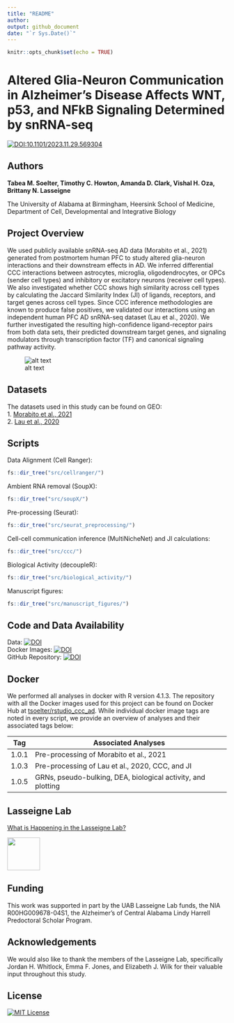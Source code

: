 ```yaml
---
title: "README"
author:
output: github_document
date: "`r Sys.Date()`"
---
```


```r
knitr::opts_chunk$set(echo = TRUE)
```
# Altered Glia-Neuron Communication in Alzheimer's Disease Affects WNT, p53, and NFkB Signaling Determined by snRNA-seq

[![DOI:10.1101/2023.11.29.569304](http://img.shields.io/badge/DOI-10.1101/2023.11.29.569304-B31B1B.svg)](https://doi.org/10.1101/2023.11.29.569304) 
 
## Authors 

**Tabea M. Soelter, Timothy C. Howton, Amanda D. Clark, Vishal H. Oza, Brittany N. Lasseigne**

The University of Alabama at Birmingham, Heersink School of Medicine, Department of Cell, Developmental and Integrative Biology  

## Project Overview 
We used publicly available snRNA-seq AD data (Morabito et al., 2021) generated from postmortem human PFC to study altered glia-neuron interactions and their downstream effects in AD. We inferred differential CCC interactions between astrocytes, microglia, oligodendrocytes, or OPCs (sender cell types) and inhibitory or excitatory neurons (receiver cell types). We also investigated whether CCC shows high similarity across cell types by calculating the Jaccard Similarity Index (JI) of ligands, receptors, and target genes across cell types. Since CCC inference methodologies are known to produce false positives, we validated our interactions using an independent human PFC AD snRNA-seq dataset (Lau et al., 2020). We further investigated the resulting high-confidence ligand-receptor pairs from both data sets, their predicted downstream target genes, and signaling modulators through transcription factor (TF) and canonical signaling pathway activity.   
   
![alt text](https://github.com/lasseignelab/230313_TS_CCCinHumanAD/blob/main/results/figures/figure1.png)

## Datasets
The datasets used in this study can be found on GEO:   
1. [Morabito et al., 2021](https://www.ncbi.nlm.nih.gov/geo/query/acc.cgi?acc=GSE174367)   
2. [Lau et al., 2020](https://www.ncbi.nlm.nih.gov/geo/query/acc.cgi?acc=GSE157827)

## Scripts 
Data Alignment (Cell Ranger):
```r
fs::dir_tree("src/cellranger/")
```
Ambient RNA removal (SoupX):
```r
fs::dir_tree("src/soupX/")
```
Pre-processing (Seurat):
```r
fs::dir_tree("src/seurat_preprocessing/")
```
Cell-cell communication inference (MultiNicheNet) and JI calculations:
```r
fs::dir_tree("src/ccc/")
```
Biological Activity (decoupleR):
```r
fs::dir_tree("src/biological_activity/")
```
Manuscript figures:
```r
fs::dir_tree("src/manuscript_figures/")
```

## Code and Data Availability
Data: [![DOI](https://img.shields.io/badge/DOI-10.5281/zenodo.10214497-blue)](https://doi.org/10.5281/zenodo.10214497)  
Docker Images: [![DOI](https://img.shields.io/badge/DOI-10.5281/zenodo.10214660-blue)](https://doi.org/10.5281/zenodo.10214660)  
GitHub Repository: [![DOI](https://img.shields.io/badge/DOI-10.5281/zenodo.10211622-blue)](https://doi.org/10.5281/zenodo.10211622)

## Docker
We performed all analyses in docker with R version 4.1.3. The repository with all the Docker images used for this project can be found on Docker Hub at [tsoelter/rstudio_ccc_ad](https://hub.docker.com/repository/docker/tsoelter/rstudio_ccc_ad/general). While individual docker image tags are noted in every script, we provide an overview of analyses and their associated tags below:

Tag | Associated Analyses  
--- | ---
1.0.1 | Pre-processing of Morabito et al., 2021  
1.0.3 | Pre-processing of Lau et al., 2020, CCC, and JI 
1.0.5 | GRNs, pseudo-bulking, DEA, biological activity, and plotting  

## Lasseigne Lab 

[What is Happening in the Lasseigne Lab?](https://www.lasseigne.org/)

<img src="https://www.lasseigne.org/img/main/lablogo.png" width="75" height="75">

## Funding 

This work was supported in part by the UAB Lasseigne Lab funds, the NIA R00HG009678-04S1, the Alzheimer's of Central Alabama Lindy Harrell Predoctoral Scholar Program. 

## Acknowledgements 

We would also like to thank the members of the Lasseigne Lab, specifically Jordan H. Whitlock, Emma F. Jones, and Elizabeth J. Wilk for their valuable input throughout this study.

## License 
[![MIT License](https://img.shields.io/badge/License-MIT-green.svg)](https://choosealicense.com/licenses/mit/)
